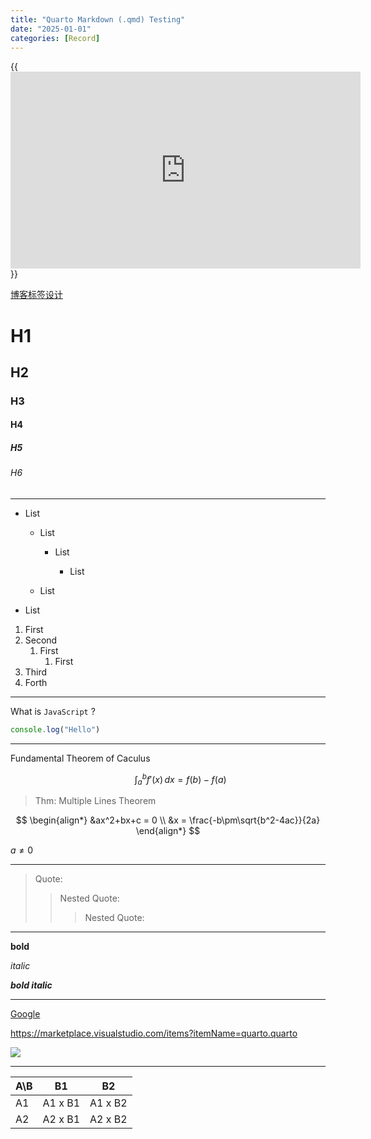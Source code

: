 ```yaml
---
title: "Quarto Markdown (.qmd) Testing"
date: "2025-01-01"
categories: [Record]
---
```


{{<iframe width="560" height="315" src="https://www.youtube.com/embed/0ePN4iwL9wQ?si=DAoJAbEFH-R1XsY8" title="YouTube video player" frameborder="0" allow="accelerometer; autoplay; clipboard-write; encrypted-media; gyroscope; picture-in-picture; web-share" referrerpolicy="strict-origin-when-cross-origin" allowfullscreen></iframe>}}

[博客标签设计](../%E5%8D%9A%E5%AE%A2%E6%A0%87%E7%AD%BE%E8%AE%BE%E8%AE%A1.qmd)

# H1

## H2

### H3

#### H4

##### H5

###### H6

------------------------------------------------------------------------

-   List

    -   List

        -   List

            -   List

    -   List

-   List

1.  First
2.  Second
    1.  First
        1.  First
3.  Third
4.  Forth

------------------------------------------------------------------------

What is `JavaScript` ?

``` js
console.log("Hello")
```

------------------------------------------------------------------------

Fundamental Theorem of Caculus

:   $$
    \int_a^b f'(x) \, dx = f(b) - f(a)
    $$

> Thm: Multiple Lines Theorem

$$
\begin{align*}
&ax^2+bx+c = 0 \\ 
&x = \frac{-b\pm\sqrt{b^2-4ac}}{2a}
\end{align*}
$$

::: callout-note
$a \neq 0$
:::

------------------------------------------------------------------------

> Quote:
>
> > Nested Quote:
> >
> > > Nested Quote:

------------------------------------------------------------------------

**bold**

*italic*

***bold italic***

------------------------------------------------------------------------

[Google](google.com)

<https://marketplace.visualstudio.com/items?itemName=quarto.quarto>

![](images/paste-1.png)

------------------------------------------------------------------------

| A\\B | B1      | B2      |
|------|---------|---------|
| A1   | A1 x B1 | A1 x B2 |
| A2   | A2 x B1 | A2 x B2 |
